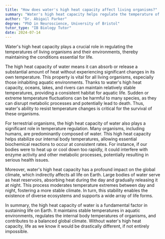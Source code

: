 ```yaml
---
title: "How does water's high heat capacity affect living organisms?"
summary: "Water's high heat capacity helps regulate the temperature of living organisms and their environments, maintaining conditions necessary for life."
author: "Dr. Abigail Parker"
degree: "PhD in Neuroscience, University of Bristol"
tutor_type: "IB Biology Tutor"
date: 2024-07-14
---
```


Water's high heat capacity plays a crucial role in regulating the temperatures of living organisms and their environments, thereby maintaining the conditions essential for life.

The high heat capacity of water means it can absorb or release a substantial amount of heat without experiencing significant changes in its own temperature. This property is vital for all living organisms, especially those inhabiting aquatic environments. Thanks to water's high heat capacity, oceans, lakes, and rivers can maintain relatively stable temperatures, providing a consistent habitat for aquatic life. Sudden or extreme temperature fluctuations can be harmful to many species, as they can disrupt metabolic processes and potentially lead to death. Thus, water's ability to resist temperature changes is critical for the survival of these organisms.

For terrestrial organisms, the high heat capacity of water also plays a significant role in temperature regulation. Many organisms, including humans, are predominantly composed of water. This high heat capacity helps stabilize our internal body temperatures, allowing essential biochemical reactions to occur at consistent rates. For instance, if our bodies were to heat up or cool down too rapidly, it could interfere with enzyme activity and other metabolic processes, potentially resulting in serious health issues.

Moreover, water's high heat capacity has a profound impact on the global climate, which indirectly affects all life on Earth. Large bodies of water serve as heat reservoirs, absorbing heat during the day and gradually releasing it at night. This process moderates temperature extremes between day and night, fostering a more stable climate. In turn, this stability enables the existence of diverse ecosystems and supports a wide array of life forms.

In summary, the high heat capacity of water is a fundamental factor in sustaining life on Earth. It maintains stable temperatures in aquatic environments, regulates the internal body temperatures of organisms, and contributes to a balanced global climate. Without water's high heat capacity, life as we know it would be drastically different, if not entirely impossible.
    